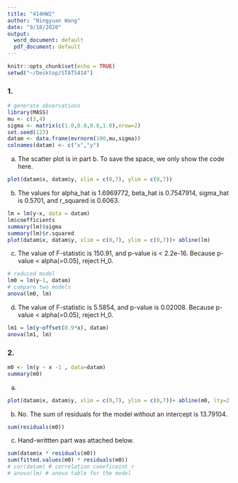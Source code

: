 ```yaml
---
title: "414HW2"
author: "Ningyuan Wang"
date: "9/18/2020"
output:
  word_document: default
  pdf_document: default
---
```


```r
knitr::opts_chunk$set(echo = TRUE)
setwd("~/Desktop/STATS414")
```

### 1.

```r
# generate observations
library(MASS)
mu <- c(3,4)
sigma <- matrix(c(1.0,0.8,0.8,1.0),nrow=2)
set.seed(123)
datam <- data.frame(mvrnorm(100,mu,sigma))
colnames(datam) <- c("x","y")
```

a. The scatter plot is in part b. To save the space, we only show the code here. 
```r
plot(datam$x, datam$y, xlim = c(0,7), ylim = c(0,7))
```


b. The values for alpha_hat is 1.6969772, beta_hat is 0.7547914, sigma_hat is 0.5701, and r_squared is 0.6063.
```r
lm = lm(y~x, data = datam)
lm$coefficients
summary(lm)$sigma
summary(lm)$r.squared
plot(datam$x, datam$y, xlim = c(0,7), ylim = c(0,7))+ abline(lm)
```


c. 
The value of F-statistic is 150.91, and p-value is < 2.2e-16. Because p-value < alpha(=0.05), reject H_0. 
```r
# reduced model
lm0 = lm(y~1, datam)
# compare two models
anova(lm0, lm)
```

d.
The value of F-statistic is 5.5854, and p-value is 0.02008. Because p-value < alpha(=0.05), reject H_0. 
```r
lm1 = lm(y~offset(0.9*x), datam)
anova(lm1, lm)
```


### 2.
```r
m0 <- lm(y ~ x -1 , data=datam)
summary(m0)
```

a.
```r
plot(datam$x, datam$y, xlim = c(0,7), ylim = c(0,7))+ abline(m0, lty=2)
```

b. 
No. The sum of residuals for the model without an intercept is 13.79104.
```r
sum(residuals(m0))
```

c. Hand-writtten part was attached below.
```r
sum(datam$x * residuals(m0))
sum(fitted.values(m0) * residuals(m0))
# cor(datam) # correlation coeeficeint r
# anova(lm) # anova table for the model
```

